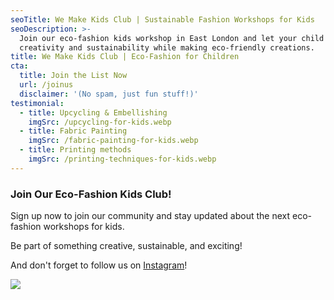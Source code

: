 ```yaml
---
seoTitle: We Make Kids Club | Sustainable Fashion Workshops for Kids
seoDescription: >-
  Join our eco-fashion kids workshop in East London and let your child explore
  creativity and sustainability while making eco-friendly creations.
title: We Make Kids Club | Eco-Fashion for Children
cta:
  title: Join the List Now
  url: /joinus
  disclaimer: '(No spam, just fun stuff!)'
testimonial:
  - title: Upcycling & Embellishing
    imgSrc: /upcycling-for-kids.webp
  - title: Fabric Painting
    imgSrc: /fabric-painting-for-kids.webp
  - title: Printing methods
    imgSrc: /printing-techniques-for-kids.webp
---
```


### Join Our Eco-Fashion Kids Club!

Sign up now to join our community and stay updated about the next eco-fashion workshops for kids.

Be part of something creative, sustainable, and exciting!

And don't forget to follow us on [Instagram](https://www.instagram.com/wemakekidsclub/)!

![](</Blog Header IMG-4.png>)
